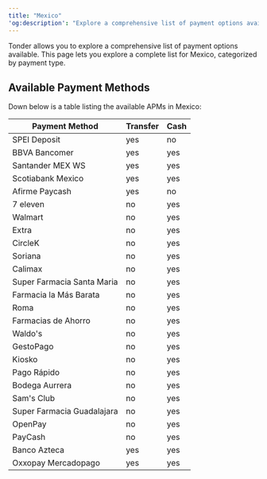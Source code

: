 ```yaml
---
title: "Mexico"
'og:description': "Explore a comprehensive list of payment options available in Mexico with Tonder, categorized by payment type."
---
```


Tonder allows you to explore a comprehensive list of payment options available. This page lets you explore a complete list for Mexico, categorized by payment type. 

## Available Payment Methods

Down below is a table listing the available APMs in Mexico:

| Payment Method               | Transfer | Cash |
|--------------------------- | :------- | :--- |
| SPEI Deposit                 | yes      | no   |
| BBVA Bancomer                | yes      | yes  |
| Santander MEX WS             | yes      | yes  |
| Scotiabank Mexico            | yes      | yes  |
| Afirme Paycash               | yes      | no   |
| 7 eleven                     | no       | yes  |
| Walmart                      | no       | yes  |
| Extra                        | no       | yes  |
| CircleK                      | no       | yes  |
| Soriana                      | no       | yes  |
| Calimax                      | no       | yes  |
| Super Farmacia Santa Maria   | no       | yes  |
| Farmacia la Más Barata       | no       | yes  |
| Roma                         | no       | yes  |
| Farmacias de Ahorro          | no       | yes  |
| Waldo's                      | no       | yes  |
| GestoPago                    | no       | yes  |
| Kiosko                       | no       | yes  |
| Pago Rápido                  | no       | yes  |
| Bodega Aurrera               | no       | yes  |
| Sam's Club                   | no       | yes  |
| Super Farmacia Guadalajara | no       | yes  |
| OpenPay                      | no       | yes  |
| PayCash                      | no       | yes  |
| Banco Azteca                 | yes      | yes  |
| Oxxopay Mercadopago          | yes      | yes  |